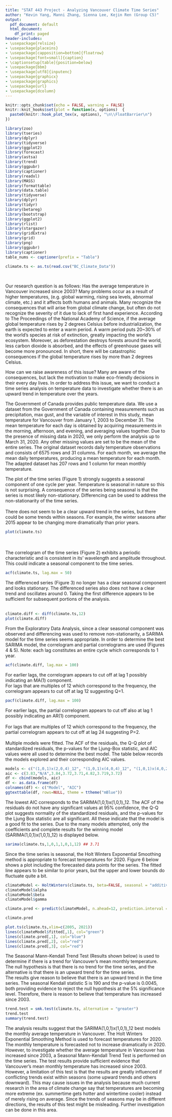 ```yaml
---
title: "STAT 443 Project - Analyzing Vancouver Climate Time Series"
author: "Kevin Yang, Manni Zhang, Sienna Lee, Kejin Ren (Group C5)"
output:
  pdf_document: default
  html_document:
    df_print: paged
header-includes: 
- \usepackage{relsize}
- \usepackage{placeins}
- \usepackage[capposition=bottom]{floatrow}
- \usepackage[font=small]{caption}
- \captionsetup[table]{position=below}
- \usepackage{bbm}
- \usepackage[utf8]{inputenc}
- \usepackage{graphicx}
- \usepackage{graphics}
- \usepackage{url}
- \usepackage{dcolumn}
---
```


```r
knitr::opts_chunk$set(echo = FALSE, warning = FALSE)
knitr::knit_hooks$set(plot = function(x, options)  {
  paste0(knitr::hook_plot_tex(x, options), "\n\\FloatBarrier\n")
})
```

```r
library(zoo)
library(tseries)
library(dplyr)
library(tidyverse)
library(ggplot2)
library(forecast)
library(astsa)
library(trend)
library(ggpubr)
library(captioner)
library(readxl)
library(MASS)
library(formattable)
library(data.table)
library(tidyverse)
library(dplyr)
library(tidyr)
library(betareg)
library(bootstrap)
library(ggplot2)
library(rlist)
library(stargazer)
library(gridExtra)
library(grid)
library(png)
library(ggpubr)
library(captioner)
table_nums <- captioner(prefix = "Table")
```

```r
climate.ts <- as.ts(read.csv("BC_Climate_Data"))
```
\
\section{Introduction}
Our research question is as follows: Has the average temperature in Vancouver increased since 2003? Many problems occur as a result of higher temperatures, (e.g. global warming, rising sea levels, abnormal climate, etc.) and it affects both humans and animals. Many recognize the consequences that will arise from global climate change, but often do not recognize the severity of it due to lack of first hand experience. According to The Proceedings of the National Academy of Science, if the average global temperature rises by 2 degrees Celsius before industrialization, the earth is expected to enter a warm period. A warm period puts 20~30% of the world’s species at risk of extinction, greatly impacting the world's ecosystem. Moreover, as deforestation destroys forests around the world, less carbon dioxide is absorbed, and the effects of greenhouse gases will become more pronounced. In short, there will be catastrophic consequences if the global temperature rises by more than 2 degrees Celsius.\

How can we raise awareness of this issue? Many are aware of the consequences, but lack the motivation to make eco-friendly decisions in their every day lives. In order to address this issue, we want to conduct a time series analysis on temperature data to investigate whether there is an upward trend in temperature over the years.\

The Government of Canada provides public temperature data. We use a dataset from the Government of Canada containing measurements such as precipitation, max gust, and the variable of interest in this study, mean temperature for Vancouver from January 1, 2003 to December 31. The mean temperature for each day is obtained by acquiring measurements in the morning, afternoon, and evening, and averaging values together. Due to the presence of missing data in 2020, we only perform the analysis up to March 31, 2020. Any other missing values are set to be the mean of the entire series. The original dataset records daily temperature observations and consists of 6575 rows and 31 columns. For each month, we average the mean daily temperatures, producing a mean temperature for each month. The adapted dataset has 207 rows and 1 column for mean monthly temperature.
\newpage

\section{Exploratory Data Analysis}
The plot of the time series (Figure 1) strongly suggests a seasonal component of one cycle per year. Temperature is seasonal in nature so this is not surprising. A consequence of the series being seasonal is that the series is most likely non-stationary. Differencing can be used to address the non-stationarity of the time series. \
\
There does not seem to be a clear upward trend in the series, but there could be some trends within seasons. For example, the winter seasons after 2015 appear to be changing more dramatically than prior years.\

```r
plot(climate.ts)
```
\
\
The correlogram of the time series (Figure 2) exhibits a periodic characteristic and is consistent in its' wavelength and amplitude throughout. This could indicate a seasonal component to the time series.\

```r
acf(climate.ts, lag.max = 50)
```
\newpage

The differenced series (Figure 3) no longer has a clear seasonal component and looks stationary. The differenced series also does not have a clear trend and oscillates around 0. Taking the first difference appears to be sufficient for subsequent portions of the analysis.\
\
```r
climate.diff <- diff(climate.ts,12)
plot(climate.diff)
```

\section{Analysis Results}
From the Exploratory Data Analysis, since a clear seasonal component was observed and differencing was used to remove non-stationarity, a SARIMA model for the time series seems appropriate. In order to determine the best SARIMA model, the correlogram and partial correlograms are used (Figures 4 & 5).
Note: each lag constitutes an entire cycle which corresponds to 1 year.

``` r
acf(climate.diff, lag.max = 100)
```
\newpage
For earlier lags, the correlogram appears to cut off at lag 1 possibly indicating an MA(1) component.\
For lags that are multiples of 12 which correspond to the frequency, the correlogram appears to cut off at lag 12 suggesting Q=1.\

```r
pacf(climate.diff, lag.max = 100)
```

For earlier lags, the partial correlogram appears to cut off also at lag 1 possibly indicating an AR(1) component. \
\
For lags that are multiples of 12 which correspond to the frequency, the partial correlogram appears to cut off at lag 24 suggesting P=2.\
\
Multiple models were fitted. The ACF of the residuals, the Q-Q plot of standardized residuals, the p-values for the Ljung-Box statistic, and AIC values were all used to determine the best model. The table below records the models explored and their corresponding AIC values.

```r
models <- c("(1,0,1)x(2,0,4)_12", "(1,0,1)x(4,0,4)_12", "(1,0,1)x(4,0,2)_12", "(1,0,1)x(1,0,3)_12", "(1,0,1)x(1,0,1)_12", "(1,0,1)x(0,0,0)_12", "(3,0,1)x(1,0,1)_12", "(1,0,1)x(2,0,1)_12")
aic <- c(3.83,"N/A",3.84,3.72,3.71,4.82,3.719,3.72)
df <- cbind(models, aic)
df <- as.data.frame(df)
colnames(df) <- c("Model", "AIC")
ggtexttable(df, rows=NULL, theme = ttheme("mBlue"))
```

The lowest AIC corresponds to the SARIMA(1,0,1)x(1,0,1)_12. The ACF of the residuals do not have any significant values at 95% confidence, the Q-Q plot suggests normality of the standardized residuals, and the p-values for the Ljung Box statistic are all significant. All these indicate that the model is a good fit to the series. Due to the many models attempted, only the coefficients and complete results for the winning model (SARIMA(1,0,1)x(1,0,1)_12) is displayed below.

```r
sarima(climate.ts,1,0,1,1,0,1,12) ## 3.71
```

Since the time series is seasonal, the Holt Winters Exponential Smoothing method is appropriate to forecast temperatures for 2020. Figure 6 below shows a plot including the forecasted data points for the series. The fitted line appears to be similar to prior years, but the upper and lower bounds do fluctuate quite a bit.
``` r
climateModel <- HoltWinters(climate.ts, beta=FALSE, seasonal = "additive")
climateModel$alpha
climateModel$beta
climateModel$gamma

climate.pred <- predict(climateModel, n.ahead=12, prediction.interval = TRUE, level = 0.95)

climate.pred
```

```r
plot.ts(climate.ts,xlim=c(2005, 2021))
lines(climateModel$fitted[,1], col="green")
lines(climate.pred[,1], col="blue")
lines(climate.pred[,2], col="red")
lines(climate.pred[,3], col="red")
```

The Seasonal Mann-Kendall Trend Test (Results shown below) is used to determine if there is a trend for Vancouver's mean monthly temperature. The null hypothesis is that there is no trend for the time series, and the alternative is that there is an upward trend for the time series.\
The results give reason to believe that there is an upward trend in the time series. The seasonal Kendall statistic S is 190 and the p-value is 0.0045, both providing evidence to reject the null hypothesis at the 5% significance level. Therefore, there is reason to believe that temperature has increased since 2003.

``` r
trend.test = smk.test(climate.ts, alternative = "greater")
trend.test            
summary(trend.test)   
```

\section{Conclusions}
The analysis results suggest that the SARIMA(1,0,1)x(1,0,1)_12 best models the monthly average temperature in Vancouver. The Holt Winters Exponential Smoothing Method is used to forecast temperatures for 2020. The monthly temperature is forecasted not to increase dramatically in 2020. However, to investigate whether the average temperature in Vancouver has increased since 2003, a Seasonal Mann-Kendall Trend Test is performed on the time series. The test results provide sufficient evidence that Vancouver’s mean monthly temperature has increased since 2003.
However, a limitation of this test is that the results are greatly influenced if conflicting trends exist within seasons (some upward trends and others downward). This may cause issues in the analysis because much current research in the area of climate change say that temperatures are becoming more extreme (ex. summertime gets hotter and wintertime cooler) instead of merely rising on average. Since the trends of seasons may be in different directions, the results of this test might be misleading. Further investigation can be done in this area. \